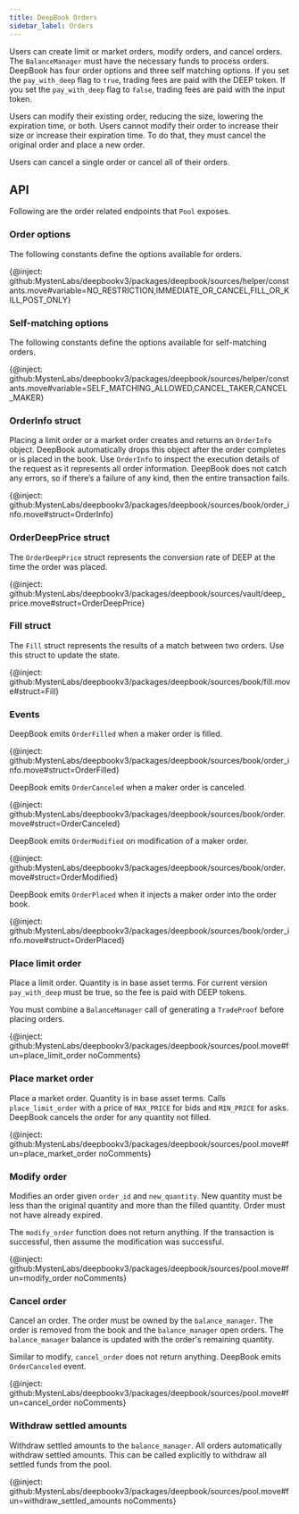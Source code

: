 ```yaml
---
title: DeepBook Orders
sidebar_label: Orders
---
```


Users can create limit or market orders, modify orders, and cancel orders. The `BalanceManager` must have the necessary funds to process orders. DeepBook has four order options and three self matching options. If you set the `pay_with_deep` flag to `true`, trading fees are paid with the DEEP token. If you set the `pay_with_deep` flag to `false`, trading fees are paid with the input token.

Users can modify their existing order, reducing the size, lowering the expiration time, or both. Users cannot modify their order to increase their size or increase their expiration time. To do that, they must cancel the original order and place a new order.

Users can cancel a single order or cancel all of their orders.

## API

Following are the order related endpoints that `Pool` exposes.

### Order options

The following constants define the options available for orders.

{@inject: github:MystenLabs/deepbookv3/packages/deepbook/sources/helper/constants.move#variable=NO_RESTRICTION,IMMEDIATE_OR_CANCEL,FILL_OR_KILL,POST_ONLY}

### Self-matching options

The following constants define the options available for self-matching orders.

{@inject: github:MystenLabs/deepbookv3/packages/deepbook/sources/helper/constants.move#variable=SELF_MATCHING_ALLOWED,CANCEL_TAKER,CANCEL_MAKER}

### OrderInfo struct

Placing a limit order or a market order creates and returns an `OrderInfo` object. DeepBook automatically drops this object after the order completes or is placed in the book. Use `OrderInfo` to inspect the execution details of the request as it represents all order information. DeepBook does not catch any errors, so if there’s a failure of any kind, then the entire transaction fails.

{@inject: github:MystenLabs/deepbookv3/packages/deepbook/sources/book/order_info.move#struct=OrderInfo}

### OrderDeepPrice struct

The `OrderDeepPrice` struct represents the conversion rate of DEEP at the time the order was placed.

{@inject: github:MystenLabs/deepbookv3/packages/deepbook/sources/vault/deep_price.move#struct=OrderDeepPrice}

### Fill struct

The `Fill` struct represents the results of a match between two orders. Use this struct to update the state.

{@inject: github:MystenLabs/deepbookv3/packages/deepbook/sources/book/fill.move#struct=Fill}

### Events

DeepBook emits `OrderFilled` when a maker order is filled.

{@inject: github:MystenLabs/deepbookv3/packages/deepbook/sources/book/order_info.move#struct=OrderFilled}

DeepBook emits `OrderCanceled` when a maker order is canceled.

{@inject: github:MystenLabs/deepbookv3/packages/deepbook/sources/book/order.move#struct=OrderCanceled}

DeepBook emits `OrderModified` on modification of a maker order.

{@inject: github:MystenLabs/deepbookv3/packages/deepbook/sources/book/order.move#struct=OrderModified}

DeepBook emits `OrderPlaced` when it injects a maker order into the order book.

{@inject: github:MystenLabs/deepbookv3/packages/deepbook/sources/book/order_info.move#struct=OrderPlaced}

### Place limit order

Place a limit order. Quantity is in base asset terms. For current version `pay_with_deep` must be true, so the 
fee is paid with DEEP tokens. 

You must combine a `BalanceManager` call of generating a `TradeProof` before placing orders.

{@inject: github:MystenLabs/deepbookv3/packages/deepbook/sources/pool.move#fun=place_limit_order noComments}

### Place market order

Place a market order. Quantity is in base asset terms. Calls `place_limit_order` with a price of `MAX_PRICE` for bids and `MIN_PRICE` for asks. DeepBook cancels the order for any quantity not filled.

{@inject: github:MystenLabs/deepbookv3/packages/deepbook/sources/pool.move#fun=place_market_order noComments}

### Modify order

Modifies an order given `order_id` and `new_quantity`. New quantity must be less than the original quantity and more than the filled quantity. Order must not have already expired.

The `modify_order` function does not return anything. If the transaction is successful, then assume the modification was successful.

{@inject: github:MystenLabs/deepbookv3/packages/deepbook/sources/pool.move#fun=modify_order noComments}

### Cancel order

Cancel an order. The order must be owned by the `balance_manager`. The order is removed from the book and the `balance_manager` open orders. The `balance_manager` balance is updated with the order's remaining quantity.

Similar to modify, `cancel_order` does not return anything. DeepBook emits `OrderCanceled` event.

{@inject: github:MystenLabs/deepbookv3/packages/deepbook/sources/pool.move#fun=cancel_order noComments}

### Withdraw settled amounts

Withdraw settled amounts to the `balance_manager`. All orders automatically withdraw settled amounts. This can be called explicitly to withdraw all settled funds from the pool.

{@inject: github:MystenLabs/deepbookv3/packages/deepbook/sources/pool.move#fun=withdraw_settled_amounts noComments}
